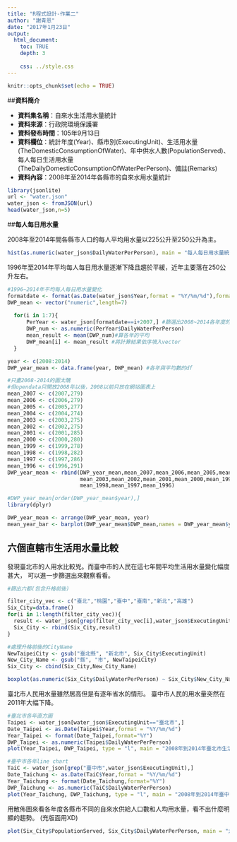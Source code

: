 ```yaml
---
title: "R程式設計-作業二"
author: "謝青恩"
date: "2017年1月23日"
output: 
  html_document:
    toc: TRUE
    depth: 3
    
    css: ../style.css
---
```


```r
knitr::opts_chunk$set(echo = TRUE)
```

##**資料簡介**

- **資料集名稱**：自來水生活用水量統計
- **資料來源**：行政院環境保護署
- **資料發布時間**：105年9月13日
- **資料欄位**：統計年度(Year)、縣市別(ExecutingUnit)、生活用水量(TheDomesticConsumptionOfWater)、年中供水人數(PopulationServed)、每人每日生活用水量(TheDailyDomesticConsumptionOfWaterPerPerson)、備註(Remarks)
- **資料內容**：2008年至2014年各縣市的自來水用水量統計

```R
library(jsonlite)
url <- "water.json" 
water_json <- fromJSON(url)
head(water_json,n=5)
```

##**每人每日用水量**

2008年至2014年間各縣市人口的每人平均用水量以225公升至250公升為主。

```R
hist(as.numeric(water_json$DailyWaterPerPerson), main = "每人每日用水量統計",xlab="每人每日用水量(公升)",ylab="統計次數")
```

1996年至2014年平均每人每日用水量逐漸下降且趨於平緩，近年主要落在250公升左右。

```R
#1996~2014年平均每人每日用水量變化
formatdate <- format(as.Date(water_json$Year,format = "%Y/%m/%d"),format="%Y")
DWP_mean <- vector("numeric",length=7)
    
  for(i in 1:7){
      PerYear <- water_json[formatdate==i+2007,] #篩選出2008~2014各年度的資料
      DWP_num <- as.numeric(PerYear$DailyWaterPerPerson)
      mean_result <- mean(DWP_num)#算各年的平均
      DWP_mean[i] <- mean_result #將計算結果依序填入vector
  }  

year <- c(2008:2014)
DWP_year_mean <- data.frame(year, DWP_mean) #各年與平均數的df

#只畫2008-2014的圖太醜
#但opendata只開放2008年以後，2008以前只放在網站圖表上
mean_2007 <- c(2007,279)
mean_2006 <- c(2006,279)
mean_2005 <- c(2005,277)
mean_2004 <- c(2004,274)
mean_2003 <- c(2003,275)
mean_2002 <- c(2002,275)
mean_2001 <- c(2001,285)
mean_2000 <- c(2000,280)
mean_1999 <- c(1999,278)
mean_1998 <- c(1998,282)
mean_1997 <- c(1997,286)
mean_1996 <- c(1996,291)
DWP_year_mean <- rbind(DWP_year_mean,mean_2007,mean_2006,mean_2005,mean_2004,
                       mean_2003,mean_2002,mean_2001,mean_2000,mean_1999,
                       mean_1998,mean_1997,mean_1996)

#DWP_year_mean[order(DWP_year_mean$year),]
library(dplyr)

DWP_year_mean <- arrange(DWP_year_mean, year)
mean_year_bar <- barplot(DWP_year_mean$DWP_mean,names = DWP_year_mean$year,main="1996年至2014年每人每日用水量統計",xlab="年",ylab="公升")

```

## **六個直轄市生活用水量比較**

發現臺北市的人用水比較兇。而臺中市的人民在這七年間平均生活用水量變化幅度甚大，
可以進一步篩選出來觀察看看。

```R
#篩出六都(包含升格前後)

filter_city_vec <- c("臺北","桃園","臺中","臺南","新北","高雄")
Six_City=data.frame()
for(i in 1:length(filter_city_vec)){
  result <- water_json[grep(filter_city_vec[i],water_json$ExecutingUnit),]
  Six_City <- rbind(Six_City,result)
}

#處理升格前後的CityName
NewTaipeiCity <- gsub("臺北縣", "新北市", Six_City$ExecutingUnit)
New_City_Name <- gsub("縣", "市", NewTaipeiCity)
Six_City <- cbind(Six_City,New_City_Name)

boxplot(as.numeric(Six_City$DailyWaterPerPerson) ~ Six_City$New_City_Name, main = "2008-2014年六都每人每日用水量",ylab="公升")
```

臺北市人民用水量雖然居高但是有逐年省水的情形。
臺中市人民的用水量突然在2011年大幅下降。

```R

#臺北市各年直方圖
Taipei <- water_json[water_json$ExecutingUnit=="臺北市",]
Date_Taipei <- as.Date(Taipei$Year,format = "%Y/%m/%d")
Year_Taipei <- format(Date_Taipei,format="%Y")
DWP_Taipei <- as.numeric(Taipei$DailyWaterPerPerson) 
plot(Year_Taipei, DWP_Taipei, type = "l", main = "2008年到2014年臺北市生活用水量", xlab = "Year", ylab = "公升",col="#5205de")

#臺中市各年line chart
TaiC <- water_json[grep("臺中市",water_json$ExecutingUnit),]
Date_Taichung <- as.Date(TaiC$Year,format = "%Y/%m/%d")
Year_Taichung <- format(Date_Taichung,format="%Y")
DWP_Taichung <- as.numeric(TaiC$DailyWaterPerPerson) 
plot(Year_Taichung, DWP_Taichung, type = "l", main = "2008年到2014年臺中市每人每日生活用水量", xlab = "Year", ylab = "公升",col="#5205de")
```

用散佈圖來看各年度各縣市不同的自來水供給人口數和人均用水量，看不出什麼明顯的趨勢。
(充版面用XD)

```R
plot(Six_City$PopulationServed, Six_City$DailyWaterPerPerson, main = "六都供水人數vs.每人每日生活用水量", xlab = "人數", ylab = "用水量")
```
